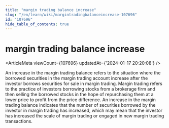 ```yaml
---
title: "margin trading balance increase"
slug: "/en/learn/wiki/margintradingbalanceincrease-107696"
id: "107696"
hide_table_of_contents: true
---
```



<Breadcrumbs current="margin trading balance increase" />

# margin trading balance increase

<ArticleMeta viewCount={107696} updatedAt={'2024-01-17 20:20:08'} />
<div className='border-solid border-b border-t-0 my-4 border-[var(--ifm-color-gray-300)]' />

An increase in the margin trading balance refers to the situation where the borrowed securities in the margin trading account increase after the investor borrows securities for sale in margin trading. Margin trading refers to the practice of investors borrowing stocks from a brokerage firm and then selling the borrowed stocks in the hope of repurchasing them at a lower price to profit from the price difference. An increase in the margin trading balance indicates that the number of securities borrowed by the investor in margin trading has increased, which may mean that the investor has increased the scale of margin trading or engaged in new margin trading transactions.
